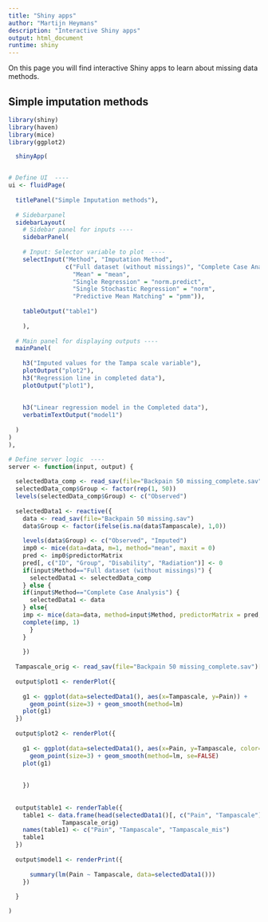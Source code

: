 ```yaml
---
title: "Shiny apps"
author: "Martijn Heymans"
description: "Interactive Shiny apps"
output: html_document
runtime: shiny
---
```


On this page you will find interactive Shiny apps to learn about missing data methods. 

## Simple imputation methods

```r

library(shiny)
library(haven)
library(mice)
library(ggplot2)

  shinyApp(


# Define UI  ----
ui <- fluidPage(
  
  titlePanel("Simple Imputation methods"),
  
  # Sidebarpanel
  sidebarLayout(
    # Sidebar panel for inputs ----
    sidebarPanel(
    
    # Input: Selector variable to plot  ----
    selectInput("Method", "Imputation Method", 
                c("Full dataset (without missings)", "Complete Case Analysis", 
                  "Mean" = "mean",
                  "Single Regression" = "norm.predict",
                  "Single Stochastic Regression" = "norm",
                  "Predictive Mean Matching" = "pmm")),
    
    tableOutput("table1")
    
    ),
  
  # Main panel for displaying outputs ----
  mainPanel(
    
    h3("Imputed values for the Tampa scale variable"),
    plotOutput("plot2"),
    h3("Regression line in completed data"),
    plotOutput("plot1"),
    
   
    h3("Linear regression model in the Completed data"),
    verbatimTextOutput("model1")
    
  )
)
),

# Define server logic  ----
server <- function(input, output) {
  
  selectedData_comp <- read_sav(file="Backpain 50 missing_complete.sav")
  selectedData_comp$Group <- factor(rep(1, 50))
  levels(selectedData_comp$Group) <- c("Observed")
  
  selectedData1 <- reactive({
    data <- read_sav(file="Backpain 50 missing.sav")
    data$Group <- factor(ifelse(is.na(data$Tampascale), 1,0))
    
    levels(data$Group) <- c("Observed", "Imputed")
    imp0 <- mice(data=data, m=1, method="mean", maxit = 0)
    pred <- imp0$predictorMatrix
    pred[, c("ID", "Group", "Disability", "Radiation")] <- 0
    if(input$Method=="Full dataset (without missings)") {
      selectedData1 <- selectedData_comp 
    } else {
    if(input$Method=="Complete Case Analysis") {
      selectedData1 <- data 
    } else{
    imp <- mice(data=data, method=input$Method, predictorMatrix = pred, m=1, maxit = 1, seed=1232)
    complete(imp, 1)
      }
    }
    
    }) 
  
  Tampascale_orig <- read_sav(file="Backpain 50 missing_complete.sav")[1:20, "Tampascale"]
  
  output$plot1 <- renderPlot({ 
    
    g1 <- ggplot(data=selectedData1(), aes(x=Tampascale, y=Pain)) + 
      geom_point(size=3) + geom_smooth(method=lm) 
    plot(g1)
  })  
  
  output$plot2 <- renderPlot({ 
    
    g1 <- ggplot(data=selectedData1(), aes(x=Pain, y=Tampascale, color=factor(Group))) + 
      geom_point(size=3) + geom_smooth(method=lm, se=FALSE) 
    plot(g1)
  
    
    })  
  
  
  output$table1 <- renderTable({
    table1 <- data.frame(head(selectedData1()[, c("Pain", "Tampascale")],20), 
               Tampascale_orig)
    names(table1) <- c("Pain", "Tampascale", "Tampascale_mis")
    table1
  })
  
  output$model1 <- renderPrint({
      
      summary(lm(Pain ~ Tampascale, data=selectedData1()))
    })
  
  }

)


```


